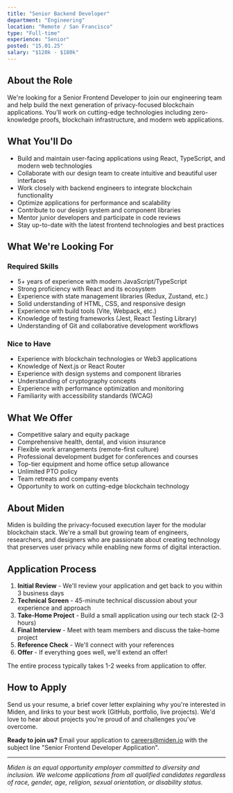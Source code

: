 ```yaml
---
title: "Senior Backend Developer"
department: "Engineering"
location: "Remote / San Francisco"
type: "Full-time"
experience: "Senior"
posted: "15.01.25"
salary: "$120k - $180k"
---
```


## About the Role

We're looking for a Senior Frontend Developer to join our engineering team and help build the next generation of privacy-focused blockchain applications. You'll work on cutting-edge technologies including zero-knowledge proofs, blockchain infrastructure, and modern web applications.

## What You'll Do

- Build and maintain user-facing applications using React, TypeScript, and modern web technologies
- Collaborate with our design team to create intuitive and beautiful user interfaces
- Work closely with backend engineers to integrate blockchain functionality
- Optimize applications for performance and scalability
- Contribute to our design system and component libraries
- Mentor junior developers and participate in code reviews
- Stay up-to-date with the latest frontend technologies and best practices

## What We're Looking For

### Required Skills

- 5+ years of experience with modern JavaScript/TypeScript
- Strong proficiency with React and its ecosystem
- Experience with state management libraries (Redux, Zustand, etc.)
- Solid understanding of HTML, CSS, and responsive design
- Experience with build tools (Vite, Webpack, etc.)
- Knowledge of testing frameworks (Jest, React Testing Library)
- Understanding of Git and collaborative development workflows

### Nice to Have

- Experience with blockchain technologies or Web3 applications
- Knowledge of Next.js or React Router
- Experience with design systems and component libraries
- Understanding of cryptography concepts
- Experience with performance optimization and monitoring
- Familiarity with accessibility standards (WCAG)

## What We Offer

- Competitive salary and equity package
- Comprehensive health, dental, and vision insurance
- Flexible work arrangements (remote-first culture)
- Professional development budget for conferences and courses
- Top-tier equipment and home office setup allowance
- Unlimited PTO policy
- Team retreats and company events
- Opportunity to work on cutting-edge blockchain technology

## About Miden

Miden is building the privacy-focused execution layer for the modular blockchain stack. We're a small but growing team of engineers, researchers, and designers who are passionate about creating technology that preserves user privacy while enabling new forms of digital interaction.

## Application Process

1. **Initial Review** - We'll review your application and get back to you within 3 business days
2. **Technical Screen** - 45-minute technical discussion about your experience and approach
3. **Take-Home Project** - Build a small application using our tech stack (2-3 hours)
4. **Final Interview** - Meet with team members and discuss the take-home project
5. **Reference Check** - We'll connect with your references
6. **Offer** - If everything goes well, we'll extend an offer!

The entire process typically takes 1-2 weeks from application to offer.

## How to Apply

Send us your resume, a brief cover letter explaining why you're interested in Miden, and links to your best work (GitHub, portfolio, live projects). We'd love to hear about projects you're proud of and challenges you've overcome.

**Ready to join us?** Email your application to careers@miden.io with the subject line "Senior Frontend Developer Application".

---

_Miden is an equal opportunity employer committed to diversity and inclusion. We welcome applications from all qualified candidates regardless of race, gender, age, religion, sexual orientation, or disability status._
